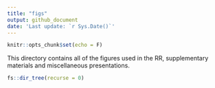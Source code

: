 ```yaml
---
title: "figs"
output: github_document
date: 'Last update: `r Sys.Date()`'
---
```


```r
knitr::opts_chunk$set(echo = F)
```

This directory contains all of the figures used in the RR, supplementary materials and miscellaneous presentations. 

```r
fs::dir_tree(recurse = 0)
```
